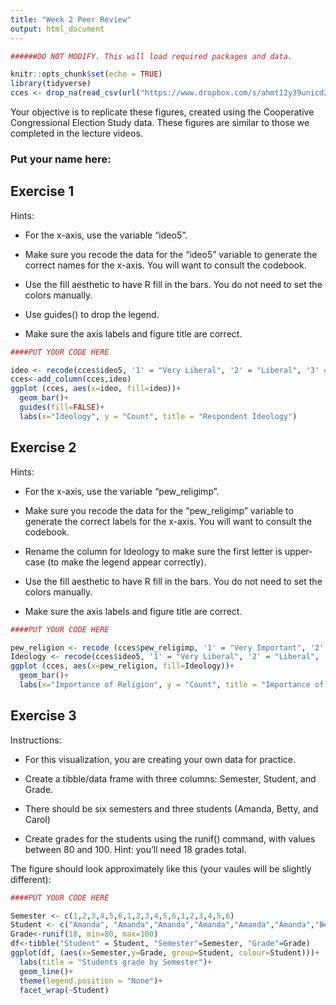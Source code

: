 ```yaml
---
title: "Week 2 Peer Review"
output: html_document
---
```


```r

######DO NOT MODIFY. This will load required packages and data.

knitr::opts_chunk$set(echo = TRUE)
library(tidyverse)
cces <- drop_na(read_csv(url("https://www.dropbox.com/s/ahmt12y39unicd2/cces_sample_coursera.csv?raw=1")))
```

Your objective is to replicate these figures, created using the Cooperative Congressional Election Study data. These figures are similar to those we completed in the lecture videos.

### Put your name here:



## Exercise 1

Hints:

* For the x-axis, use the variable "ideo5".

* Make sure you recode the data for the "ideo5" variable to generate the correct names for the x-axis. You will want to consult the codebook.

* Use the fill aesthetic to have R fill in the bars. You do not need to set the colors manually.

* Use guides() to drop the legend.

* Make sure the axis labels and figure title are correct.


```r
####PUT YOUR CODE HERE

ideo <- recode(cces$ideo5, '1' = "Very Liberal", '2' = "Liberal", '3' = "Moderate", '4' = "Conservative", '5' = "Very Conservative")
cces<-add_column(cces,ideo)
ggplot (cces, aes(x=ideo, fill=ideo))+
  geom_bar()+
  guides(fill=FALSE)+
  labs(x="Ideology", y = "Count", title = "Respondent Ideology")

```

## Exercise 2

Hints:

* For the x-axis, use the variable "pew_religimp".

* Make sure you recode the data for the "pew_religimp" variable to generate the correct labels for the x-axis. You will want to consult the codebook.

* Rename the column for Ideology to make sure the first letter is upper-case (to make the legend appear correctly).

* Use the fill aesthetic to have R fill in the bars. You do not need to set the colors manually.

* Make sure the axis labels and figure title are correct.

```r
####PUT YOUR CODE HERE

pew_religion <- recode (cces$pew_religimp, '1' = "Very Important", '2' = "Somewhat Important", '3' = "Not too Important", '4' = "Not at all Important")
Ideology <- recode(cces$ideo5, '1' = "Very Liberal", '2' = "Liberal", '3' = "Moderate", '4' = "Conservative", '5' = "Very Conservative")
ggplot (cces, aes(x=pew_religion, fill=Ideology))+
  geom_bar()+
  labs(x="Importance of Religion", y = "Count", title = "Importance of Religion by Ideology")
```

## Exercise 3

Instructions:

* For this visualization, you are creating your own data for practice.

* Create a tibble/data frame with three columns: Semester, Student, and Grade.

* There should be six semesters and three students (Amanda, Betty, and Carol)

* Create grades for the students using the runif() command, with values between 80 and 100. Hint: you'll need 18 grades total.

The figure should look approximately like this (your vaules will be slightly different):


```r
####PUT YOUR CODE HERE

Semester <- c(1,2,3,4,5,6,1,2,3,4,5,6,1,2,3,4,5,6)
Student <- c("Amanda", "Amanda","Amanda","Amanda","Amanda","Amanda","Betty","Betty","Betty","Betty","Betty","Betty", "Carol","Carol","Carol","Carol","Carol","Carol")
Grade<-runif(18, min=80, max=100)
df<-tibble("Student" = Student, "Semester"=Semester, "Grade"=Grade)
ggplot(df, (aes(x=Semester,y=Grade, group=Student, colour=Student)))+
  labs(title = "Students grade by Semester")+
  geom_line()+
  theme(legend.position = "None")+
  facet_wrap(~Student)

```
